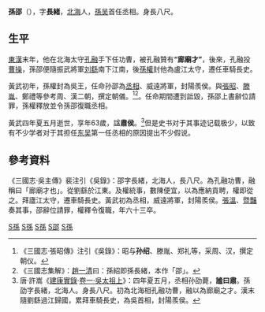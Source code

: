 {{distinguish|孫紹}}
'''孫邵'''（{{bd|163年||225年|catIdx=S孫}}），字'''長緒'''，[[北海郡|北海]]人，[[孫吴|孫吴]]首任丞相。身長八尺。

== 生平 ==
[[東漢|東漢]]末年，他在北海太守[[孔融|孔融]]手下任功曹，被孔融贊有'''“廊廟才”'''，後來，孔融投[[曹操|曹操]]，孫邵便隨振武將軍[[刘繇|刘繇]]南下江南，後[[孫權|孫權]]封他為盧江太守，遷任車騎長史。

黃武初年，孫權封為吳王，任命孙邵為[[丞相|丞相]]、威遠將軍，封陽羨侯。與[[張昭|張昭]]、[[滕胤|滕胤]]、鄭禮等參考周、漢二朝，撰定朝儀。<ref>《三國志·張昭傳》注引《吳錄》：昭与'''孙绍'''、滕胤、郑礼等，采周、汉，撰定朝仪。</ref><ref>《三國志集解》：[[趙一清|趙一清]]曰：孫紹即孫長緒，本作「邵」。</ref>。任命期間遭到詆毀，孫邵上書辭位請罪，孫權釋放並令孫邵復職丞相。

黃武四年夏五月逝世，享年63歲，諡'''肅侯'''。<ref>唐·許嵩《[[建康實錄|建康實錄]]·[[s:建康實錄/卷01|卷一·吳太祖上]]》：四年夏五月，丞相孙劭薨，'''謐曰肅'''。孫劭字長緒，北海人。身長八尺。初為北海相孔融功曹，融以為廊廟之才。漢末隨劉繇過江歸國，累拜車騎長史，為吳首相，封陽羨侯。</ref>但是史书对于其事迹记载极少，以致有不少学者对于其担任[[孫吳|东吴]]第一任丞相的原因提出不少假说。

==參考資料==
《三國志·吳主傳》裴注引《吳錄》：邵字長緒，北海人，長八尺。為孔融功曹，融稱曰「廊廟才也」。從劉繇於江東。及權統事，數陳便宜，以為應納貢聘，權即從之。拜廬江太守，遷車騎長史。黃武初為丞相，威遠將軍，封陽羨侯。[[張溫_(東吳)|張溫]]、[[暨豔|暨豔]]奏其事，邵辭位請罪，權釋令復職，年六十三卒。

{{reflist}}

{{start box}}
{{s-off}}
{{s-before|首任}}
{{s-title|孫吳[[丞相|丞相]]|222年—225年}}
{{s-after|[[顧雍|顧雍]]}}
{{end box}}

{{吳國丞相}}

[[Category:東吳政治人物|S孫]]
[[Category:東吳军事人物|S孫]]
[[Category:山东人|S孫]]
[[Category:孫姓|S邵]]
[[Category:东吴列侯|S孫]]